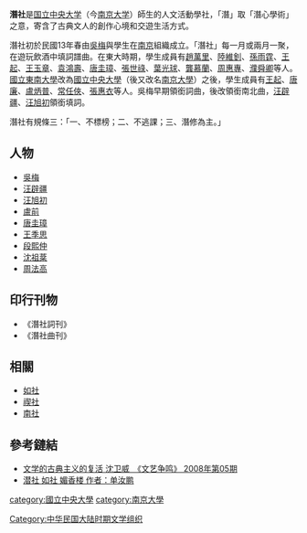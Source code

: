 '''潛社'''是[[国立中央大学|国立中央大学]]（今[[南京大学|南京大学]]）師生的人文活動學社，「潛」取「潛心學術」之意，寄含了古典文人的創作心境和交遊生活方式。

潛社初於民國13年春由[[吳梅|吳梅]]與學生在[[南京|南京]]組織成立。「潛社」每一月或兩月一聚，在遊玩飲酒中填詞譜曲。在東大時期，學生成員有[[趙萬里|趙萬里]]、[[陸維釗|陸維釗]]、[[孫雨霆|孫雨霆]]、[[王季思|王起]]、[[王玉章|王玉章]]、[[袁鴻壽|袁鴻壽]]、[[唐圭璋|唐圭璋]]、[[張世祿|張世祿]]、[[葉光球|葉光球]]、[[龔慕蘭|龔慕蘭]]、[[周惠專|周惠專]]、[[濮舜卿|濮舜卿]]等人。[[國立東南大學|國立東南大學]]改為[[國立中央大學|國立中央大學]]（後又改名[[南京大學|南京大學]]）之後，學生成員有[[王季思|王起]]、[[唐廉|唐廉]]、[[盧炳普|盧炳普]]、[[常任俠|常任俠]]、[[張惠衣|張惠衣]]等人。吳梅早期領銜詞曲，後改領銜南北曲，[[汪辟疆|汪辟疆]]、[[汪旭初|汪旭初]]領銜填詞。

潛社有規條三：「一、不標榜；二、不逃課；三、潛修為主。」

==人物==
*[[吳梅|吳梅]]
*[[汪辟疆|汪辟疆]]
*[[汪旭初|汪旭初]]
*[[盧前|盧前]]
*[[唐圭璋|唐圭璋]]
*[[王季思|王季思]]
*[[段熙仲|段熙仲]]
*[[沈祖棻|沈祖棻]]
*[[周法高|周法高]]

==印行刊物==
*《潛社詞刊》
*《潛社曲刊》

==相關==
*[[如社|如社]]
*[[禊社|禊社]]
*[[南社|南社]]

==參考鏈結==
*[http://qkzz.net/magazine/1003-9538/2008/05/2527589.htm 文学的古典主义的复活 沈卫威　《文艺争鸣》 2008年第05期]
*[http://www.sju.js.cn/_siteid/2/pageid/272/columnid/3775/articleid/9426/displayinfo.htm 潜社 如社 媚香楼 作者：单汝鹏]

[[Category:中华民国大陆时期文学组织|Category:中华民国大陆时期文学组织]]
[[category:國立中央大學|category:國立中央大學]]
[[category:南京大學|category:南京大學]]